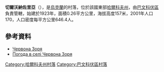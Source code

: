 {{coord|48|52|52|N|36|50|36|E|scale:100000_region:UA|display=title}}

'''切爾沃納佐里亞'''（{{lang-uk|Червона Зоря}}），是[[烏克蘭|烏克蘭]]的村落，位於該國東部[[哈爾科夫州|哈爾科夫州]]，由[[巴文科伏區|巴文科伏區]]負責管轄，始建於1923年，面積0.26平方公里，海拔高度157米，2001年人口170，人口密度每平方公里646.4人。

==參考資料==
* [http://gska2.rada.gov.ua/pls/z7502/A005?rdat1=09.01.2009&rf7571=32181 Червона Зоря]{{dead link|date=2017年11月 |bot=InternetArchiveBot |fix-attempted=yes }}
* [http://weather.in.ua/ua/har'kovskaja/27931 Погода в селі Червона Зоря]{{Wayback|url=http://weather.in.ua/ua/har%27kovskaja/27931 |date=20200806080830 }}

{{DEFAULTSORT:Червона Зоря}}
[[Category:哈爾科夫州村落|Category:哈爾科夫州村落]]
[[Category:巴文科伏區村落|Category:巴文科伏區村落]]


{{Kharkiv-geo-stub}}